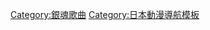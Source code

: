 {{Navbox|{{{1|}}}
|name = 銀魂主題曲
|title = 《[[銀魂 (動畫)|銀魂]]》主題曲
|bodyclass=hlist hlist-pipe
|groupstyle = text-align:center;
|oddstyle = background:transparent;
| group1 = 電視動畫<br />《[[銀魂 (動畫)|銀魂]]》
| list1 = {{Navbox|child
|groupstyle = text-align:center;
|oddstyle = background:transparent;
| group1 = 片頭曲
| list1 = 
* {{lj|Pray (Tommy heavenly6單曲)|Pray (Tommy heavenly6の曲)|Pray}}
* {{lj|遙遠的氣味|遠い匂い}}
* {{lj|銀色的天空|銀色の空}}
* {{lj|重疊的影子|かさなる影}}
* [[曇天]]
* {{lj|你的魔力|アナタMAGIC}}
* {{lj|Stairway Generation|Stairway Generation}}
* {{lj|Light Infection|Light Infection}}
* [[桃源鄉Alien]]
* {{lj|困境 (ecosystem單曲)|ジレンマ (ecosystemの曲)|困境}}
* {{lj|仙境 (FLiP單曲)|ワンダーランド (FLiPの曲)|仙境}}
* {{lj|LET'S GO OUT|LET'S GO OUT}}
* [[櫻滿月]]
* {{lj|DAY×DAY|DAY×DAY}}
* [[驕傲革命]]
* {{lj|Beautiful Days (OKAMOTO'S單曲)|Beautiful Days (OKAMOTO'Sの曲)|Beautiful Days}}
* [[KNOW KNOW KNOW]]
* {{lj|陽炎 (ЯeaL單曲)|カゲロウ (ЯeaLの曲)|陽炎}}
* {{lj|VS (BLUE ENCOUNT單曲)|VS (BLUE ENCOUNTの曲)|VS}}
* [[自由放飛MY SOUL]]
* {{lj|I Wanna Be…|I Wanna Be…}}
| group2 = 片尾曲
| list2 = 
* {{lj|泡泡糖 (歌曲)|風船ガム (曲)|泡泡糖}}
* [[MR.RAINDROP]]
* {{lj|雪的羽翼|雪のツバサ}}
* {{lj|Candy Line|キャンディ・ライン}}
* {{lj|修羅 (DOES單曲)|修羅 (DOESの曲)|修羅}}
* {{lj|奇蹟 (SNOWKEL單曲)|奇跡 (シュノーケルの曲)|奇蹟}}
* {{lj|Astral Lamp|Astral Lamp|SIGNAL}}
* {{lj|Speed of flow|Speed of flow}}
* {{lj|sanagi|sanagi}}
* {{lj|This world is yours|This world is yours}}
* {{lj|我、愛、相遇|I、愛、会い}}
* {{lj|曾經閃耀|輝いた}}
* {{lj|朝ANSWER|朝ANSWER}}
* {{lj|我愛你 (高橋瞳×BEAT CRUSADERS歌曲)|ウォーアイニー|我愛你}}
* {{lj|Wonderful Days (ONE☆DRAFT單曲)|ワンダフルデイズ (ONE☆DRAFTの曲)|Wonderful Days}}
* {{lj|臨別的天空|サヨナラの空}}
* {{lj|Samurai Heart (Some Like It Hot!!)|サムライハート (Some Like It Hot!!)|Samurai Heart}}
* {{lj|Balance Doll|バランスドール}}
* {{lj|Anagura|アナグラ}}
* {{lj|夥伴 (Good Coming單曲)|仲間 (Good Comingの曲)|夥伴}}
* {{lj|月球漫步 (MONOBRIGHT單曲)|ムーンウォーク (MONOBRIGHTの曲)|月球漫步}}
* {{lj|Expect (PAGE單曲)|エクスペクト|Expect}}
* {{lj|DESTINY_(NEGOTO單曲)|DESTINY_(ねごとの曲)|DESTINY}}
* {{lj|最後一刻II|最後までII}}
* {{lj|Glorious Days|グロリアスデイズ}}
* {{lj|看向那邊|あっちむいて}}
* {{lj|SILVER (RIZE單曲)|SILVER (RIZEの曲)|SILVER}}
* {{lj|反抗聲明|反抗声明}}
* {{lj|花一匁|花一匁 (曲)}}
* {{lj|光的證明|ヒカリ証明論}}
}}
| group3 = [[銀魂精選集]]
| list3 = {{Navbox|child
|groupstyle = text-align:center;
|oddstyle = background:transparent;
| group1 = 片頭曲
| list1 = 
* {{lj|Bakuchi Dancer|バクチ・ダンサー}}
* {{lj|如風|風のごとく}}
* {{lj|可能性女孩|可能性ガール}}
* {{lj|Kaatoniago|カートニアゴ}}
* {{lj|櫻花飛舞的破曉之時|今日もサクラ舞う暁に}}
| group2 = 片尾曲
| list2 = 
* {{lj|Bakuchi Dancer|バクチ・ダンサー|我們的季節}}
* {{lj|WAVE (Vijandeux單曲)|WAVE (Vijandeuxの曲)|WAVE}}
* {{lj|IN MY LIFE/To You...|IN MY LIFE/To You...|IN MY LIFE}}
* {{lj|櫻音|桜音}}
* {{lj|We Gotta Fight|We Gotta Fight}}
}}
| group4 = 劇場版
| list4 = 
* {{lj|Bakuchi Dancer|バクチ・ダンサー}}
* {{lj|Bakuchi Dancer|バクチ・ダンサー|我們的季節}}
* {{lj|現狀破壞|ディストラクション}}
}}<noinclude>
[[Category:銀魂歌曲]]
[[Category:日本動漫導航模板]]
</noinclude>